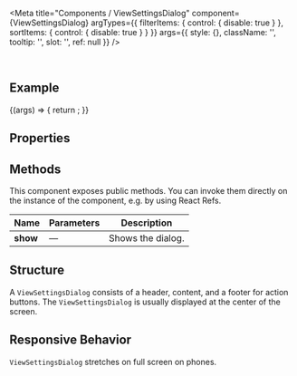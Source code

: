 
<Meta
  title="Components / ViewSettingsDialog"
  component={ViewSettingsDialog}
  argTypes={{
    filterItems: { control: { disable: true } },
    sortItems: { control: { disable: true } }
  }}
  args={{
    style: {},
    className: '',
    tooltip: '',
    slot: '',
    ref: null
  }}
/>

<DocsHeader />

<br />

## Example

<Canvas>
  <Story name="Default">
    {(args) => {
      return <ViewSettingsDialog {...args} />;
    }}
  </Story>
</Canvas>

## Properties

<ArgsTable story="." />

## Methods

This component exposes public methods. You can invoke them directly on the instance of the component, e.g. by using React Refs.

| Name     | Parameters | Description       |
| -------- | ---------- | ----------------- |
| **show** | &mdash;    | Shows the dialog. |

## Structure

A `ViewSettingsDialog` consists of a header, content, and a footer for action buttons. The `ViewSettingsDialog` is usually displayed at the center of the screen.

## Responsive Behavior

`ViewSettingsDialog` stretches on full screen on phones.
